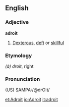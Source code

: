 ==English==
===Adjective===
'''adroit'''
# [[Dexterous]], [[deft]] or [[skillful]]

===Etymology===

{{F.}} ''(à) droit'', right 

===Pronunciation===
(US) SAMPA:/@drOIt/

[[et:Adroit]]
[[io:Adroit]]
[[it:adroit]]